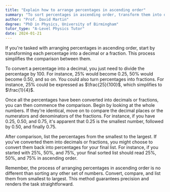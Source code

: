 ```yaml
---
title: "Explain how to arrange percentages in ascending order"
summary: "To sort percentages in ascending order, transform them into decimals or fractions and then compare and arrange them."
author: "Prof. David Martin"
degree: "PhD in Physics, University of Birmingham"
tutor_type: "A-Level Physics Tutor"
date: 2024-01-21
---
```


If you're tasked with arranging percentages in ascending order, start by transforming each percentage into a decimal or a fraction. This process simplifies the comparison between them.

To convert a percentage into a decimal, you just need to divide the percentage by 100. For instance, 25% would become $0.25$, 50% would become $0.50$, and so on. You could also turn percentages into fractions. For instance, 25% could be expressed as $\frac{25}{100}$, which simplifies to $\frac{1}{4}$.

Once all the percentages have been converted into decimals or fractions, you can then commence the comparison. Begin by looking at the whole numbers. If they're identical, move on to compare the decimal places or the numerators and denominators of the fractions. For instance, if you have $0.25$, $0.50$, and $0.75$, it's apparent that $0.25$ is the smallest number, followed by $0.50$, and finally $0.75$.

After comparison, list the percentages from the smallest to the largest. If you've converted them into decimals or fractions, you might choose to convert them back into percentages for your final list. For instance, if you started with 25%, 50%, and 75%, your final sorted list should read 25%, 50%, and 75% in ascending order.

Remember, the process of arranging percentages in ascending order is no different than sorting any other set of numbers. Convert, compare, and list them from smallest to largest. This method guarantees precision and renders the task straightforward.
    